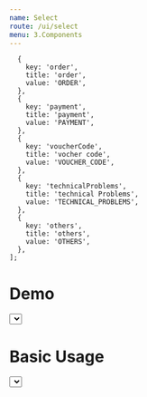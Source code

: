 ```yaml
---
name: Select
route: /ui/select
menu: 3.Components
---
```


      {
        key: 'order',
        title: 'order',
        value: 'ORDER',
      },
      {
        key: 'payment',
        title: 'payment',
        value: 'PAYMENT',
      },
      {
        key: 'voucherCode',
        title: 'vocher code',
        value: 'VOUCHER_CODE',
      },
      {
        key: 'technicalProblems',
        title: 'technical Problems',
        value: 'TECHNICAL_PROBLEMS',
      },
      {
        key: 'others',
        title: 'others',
        value: 'OTHERS',
      },
    ];

# Demo

<div className="mb-4">
  <div>
    <Row>
    <Col xs={12} sm={6} md={4} className="mb-1">
        <Select
          className="ltr"
          id="subject"
          name="subject"
          label="please select options"
          options={statuses}
          autoComplete="off"
          message={{type: 'success', content:'this is a message'}}
        />
      </Col>
    </Row>
  </div>
</div>


# Basic Usage

<Playground>
        <Select
          id="subject"
          className="ltr"
          name="subject"
          label="please select options"
          options={[
                {
                  key: 'order',
                  title: 'order',
                  value: 'ORDER',
                },
                {
                  key: 'payment',
                  title: 'payment',
                  value: 'PAYMENT',
                }
              ]}
          autoComplete="off"
          message={{type: 'success', content:'this is a message'}}
        />
</Playground>

<br />

